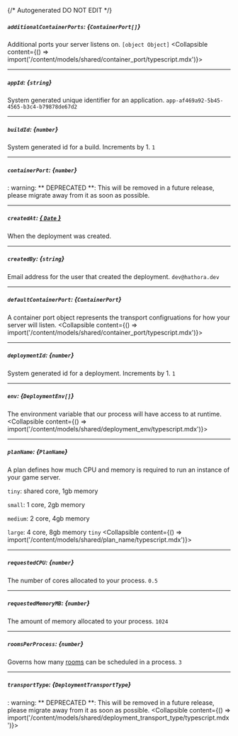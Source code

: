 {/* Autogenerated DO NOT EDIT  */}

##### `additionalContainerPorts`: *{`ContainerPort[]`}*
Additional ports your server listens on.
`[object Object]`
<Collapsible content={() => import('/content/models/shared/container_port/typescript.mdx')}>
</Collapsible>

---
##### `appId`: *{`string`}*
System generated unique identifier for an application.
`app-af469a92-5b45-4565-b3c4-b79878de67d2`

---
##### `buildId`: *{`number`}*
System generated id for a build. Increments by 1.
`1`

---
##### `containerPort`: *{`number`}*
: warning: ** DEPRECATED **: This will be removed in a future release, please migrate away from it as soon as possible.

---
##### `createdAt`: [*{ `Date` }*](https://developer.mozilla.org/en-US/docs/Web/JavaScript/Reference/Global_Objects/Date)
When the deployment was created.

---
##### `createdBy`: *{`string`}*
Email address for the user that created the deployment.
`dev@hathora.dev`

---
##### `defaultContainerPort`: *{`ContainerPort`}*
A container port object represents the transport configruations for how your server will listen.
<Collapsible content={() => import('/content/models/shared/container_port/typescript.mdx')}>
</Collapsible>

---
##### `deploymentId`: *{`number`}*
System generated id for a deployment. Increments by 1.
`1`

---
##### `env`: *{`DeploymentEnv[]`}*
The environment variable that our process will have access to at runtime.
<Collapsible content={() => import('/content/models/shared/deployment_env/typescript.mdx')}>
</Collapsible>

---
##### `planName`: *{`PlanName`}*
A plan defines how much CPU and memory is required to run an instance of your game server.

`tiny`: shared core, 1gb memory

`small`: 1 core, 2gb memory

`medium`: 2 core, 4gb memory

`large`: 4 core, 8gb memory
`tiny`
<Collapsible content={() => import('/content/models/shared/plan_name/typescript.mdx')}>
</Collapsible>

---
##### `requestedCPU`: *{`number`}*
The number of cores allocated to your process.
`0.5`

---
##### `requestedMemoryMB`: *{`number`}*
The amount of memory allocated to your process.
`1024`

---
##### `roomsPerProcess`: *{`number`}*
Governs how many [rooms](https://hathora.dev/docs/concepts/hathora-entities#room) can be scheduled in a process.
`3`

---
##### `transportType`: *{`DeploymentTransportType`}*
: warning: ** DEPRECATED **: This will be removed in a future release, please migrate away from it as soon as possible.
<Collapsible content={() => import('/content/models/shared/deployment_transport_type/typescript.mdx')}>
</Collapsible>

